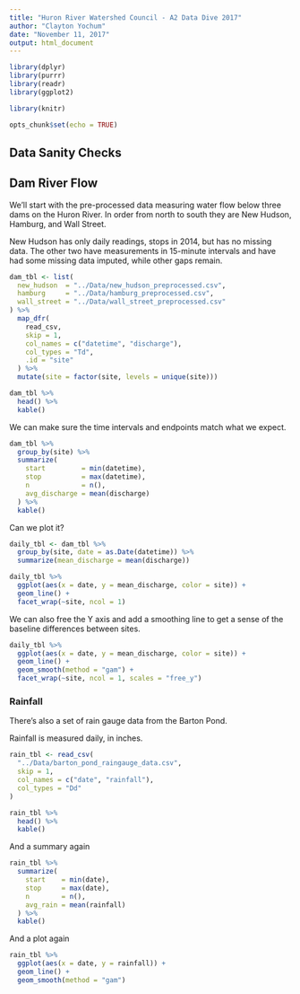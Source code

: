```yaml
---
title: "Huron River Watershed Council - A2 Data Dive 2017"
author: "Clayton Yochum"
date: "November 11, 2017"
output: html_document
---
```


```r
library(dplyr)
library(purrr)
library(readr)
library(ggplot2)

library(knitr)

opts_chunk$set(echo = TRUE)
```

## Data Sanity Checks

## Dam River Flow

We'll start with the pre-processed data measuring water flow below three dams on the Huron River. In order from north to south they are New Hudson, Hamburg, and Wall Street.

New Hudson has only daily readings, stops in 2014, but has no missing data. The other two have measurements in 15-minute intervals and have had some missing data imputed, while other gaps remain.

```r

dam_tbl <- list(
  new_hudson  = "../Data/new_hudson_preprocessed.csv",
  hamburg     = "../Data/hamburg_preprocessed.csv",
  wall_street = "../Data/wall_street_preprocessed.csv"
) %>%
  map_dfr(
    read_csv,
    skip = 1,
    col_names = c("datetime", "discharge"),
    col_types = "Td",
    .id = "site"
  ) %>%
  mutate(site = factor(site, levels = unique(site)))

dam_tbl %>%
  head() %>%
  kable()
```

We can make sure the time intervals and endpoints match what we expect.

```r

dam_tbl %>%
  group_by(site) %>%
  summarize(
    start         = min(datetime),
    stop          = max(datetime),
    n             = n(),
    avg_discharge = mean(discharge)
  ) %>%
  kable()
```

Can we plot it?

```r

daily_tbl <- dam_tbl %>%
  group_by(site, date = as.Date(datetime)) %>%
  summarize(mean_discharge = mean(discharge))

daily_tbl %>% 
  ggplot(aes(x = date, y = mean_discharge, color = site)) +
  geom_line() +
  facet_wrap(~site, ncol = 1)
```

We can also free the Y axis and add a smoothing line to get a sense of the baseline differences between sites.

```r

daily_tbl %>%
  ggplot(aes(x = date, y = mean_discharge, color = site)) +
  geom_line() +
  geom_smooth(method = "gam") +
  facet_wrap(~site, ncol = 1, scales = "free_y")
```

### Rainfall

There's also a set of rain gauge data from the Barton Pond.

Rainfall is measured daily, in inches.

```r

rain_tbl <- read_csv(
  "../Data/barton_pond_raingauge_data.csv",
  skip = 1,
  col_names = c("date", "rainfall"),
  col_types = "Dd"
)

rain_tbl %>%
  head() %>%
  kable()
```

And a summary again

```r

rain_tbl %>%
  summarize(
    start    = min(date),
    stop     = max(date),
    n        = n(),
    avg_rain = mean(rainfall)
  ) %>%
  kable()
```

And a plot again

```r

rain_tbl %>%
  ggplot(aes(x = date, y = rainfall)) +
  geom_line() +
  geom_smooth(method = "gam")
```

